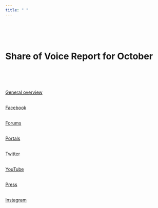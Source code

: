```yaml
---
title: " "
---
```


<br>
<br>
<br>


# **Share of Voice Report for October**
<br>
<br>
<br>
<br>
[General overview](https://raw.githack.com/lusiki/Xiaomi/main/10Oktober/General.html)
<br>
<br>

[Facebook](https://raw.githack.com/lusiki/Xiaomi/main/10Oktober/Facebook.html)
<br>
<br>

[Forums](https://raw.githack.com/lusiki/Xiaomi/main/10Oktober/Forums.html)
<br>
<br>

[Portals](https://raw.githack.com/lusiki/Xiaomi/main/10Oktober/Portals.html)
<br>
<br>

[Twitter](https://raw.githack.com/lusiki/Xiaomi/main/10Oktober/Twitter.html)
<br>
<br>

[YouTube](https://raw.githack.com/lusiki/Xiaomi/main/10Oktober/YouTube.html)
<br>
<br>

[Press](https://raw.githack.com/lusiki/Xiaomi/main/10Oktober/Press.html)
<br>
<br>

[Instagram](https://raw.githack.com/lusiki/Xiaomi/main/10Oktober/Instagram.html)